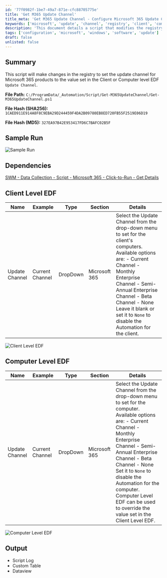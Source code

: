 ```yaml
---
id: '77f0982f-1be7-49a7-871e-cfc88705775e'
title: 'Get M365 Update Channel'
title_meta: 'Get M365 Update Channel - Configure Microsoft 365 Update Channel via Registry'
keywords: ['microsoft', 'update', 'channel', 'registry', 'client', 'computer', 'edf']
description: 'This document details a script that modifies the registry to set the update channel for Microsoft 365 products based on the values defined in the Client or Computer level EDF Update Channel. It includes sample runs, dependencies, and detailed tables for client and computer level EDF configurations.'
tags: ['configuration', 'microsoft', 'windows', 'software', 'update']
draft: false
unlisted: false
---
```

## Summary

This script will make changes in the registry to set the update channel for Microsoft 365 products to the value set in the Client or Computer level EDF `Update Channel`.

**File Path:** `C:/ProgramData/_Automation/Script/Get-M365UpdateChannel/Get-M365UpdateChannel.ps1`

**File Hash (SHA256):** `1CAED911E914A8F8C9EBA29D244459F4DA2B09780EB8ED720FB55F2519E06D19`

**File Hash (MD5):** `327EA97B42E953417FD6C7BAFC02B5F`

## Sample Run

![Sample Run](../../../static/img/Microsoft-365---Click-to-Run---Set-Update-Channel/image_1.png)

## Dependencies

[SWM - Data Collection - Script - Microsoft 365 - Click-to-Run - Get Details](https://proval.itglue.com/DOC-5078775-13932545)

## Client Level EDF

| Name            | Example          | Type      | Section       | Details                                                                                                                                                                                                                                          |
|-----------------|------------------|-----------|---------------|--------------------------------------------------------------------------------------------------------------------------------------------------------------------------------------------------------------------------------------------------|
| Update Channel   | Current Channel  | DropDown  | Microsoft 365 | Select the Update Channel from the drop-down menu to set for the client's computers. Available options are:  - Current Channel  - Monthly Enterprise Channel  - Semi-Annual Enterprise Channel  - Beta Channel  - None  Leave it blank or set it to `None` to disable the Automation for the client. |

![Client Level EDF](../../../static/img/Microsoft-365---Click-to-Run---Set-Update-Channel/image_2.png)

## Computer Level EDF

| Name            | Example          | Type      | Section       | Details                                                                                                                                                                                                                                          |
|-----------------|------------------|-----------|---------------|--------------------------------------------------------------------------------------------------------------------------------------------------------------------------------------------------------------------------------------------------|
| Update Channel   | Current Channel  | DropDown  | Microsoft 365 | Select the Update Channel from the drop-down menu to set for the computer. Available options are:  - Current Channel  - Monthly Enterprise Channel  - Semi-Annual Enterprise Channel  - Beta Channel  - None  Set it to `None` to disable the Automation for the computer. Computer Level EDF can be used to override the value set in the Client Level EDF. |

![Computer Level EDF](../../../static/img/Microsoft-365---Click-to-Run---Set-Update-Channel/image_3.png)

## Output

- Script Log
- Custom Table
- Dataview











